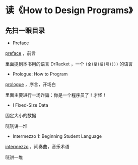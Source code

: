 # 读《How to Design Programs》

## 先扫一眼目录

- Preface

[preface](https://www.collinsdictionary.com/dictionary/english/preface) ，前言

里面提到本书用的语言 DrRacket ，一个 `(全(是(括(号))))` 的语言

- Prologue: How to Program

[prologue](https://www.collinsdictionary.com/dictionary/english/prologue) ，序言，开场白

里面主要进行一场诈骗：你是一个程序员了！才怪！

- I Fixed-Size Data

固定大小的数据

咣咣讲一堆

- Intermezzo 1: Beginning Student Language

[intermezzo](https://www.collinsdictionary.com/dictionary/english/intermezzo) ，间奏曲，音乐术语 

咣讲一堆

